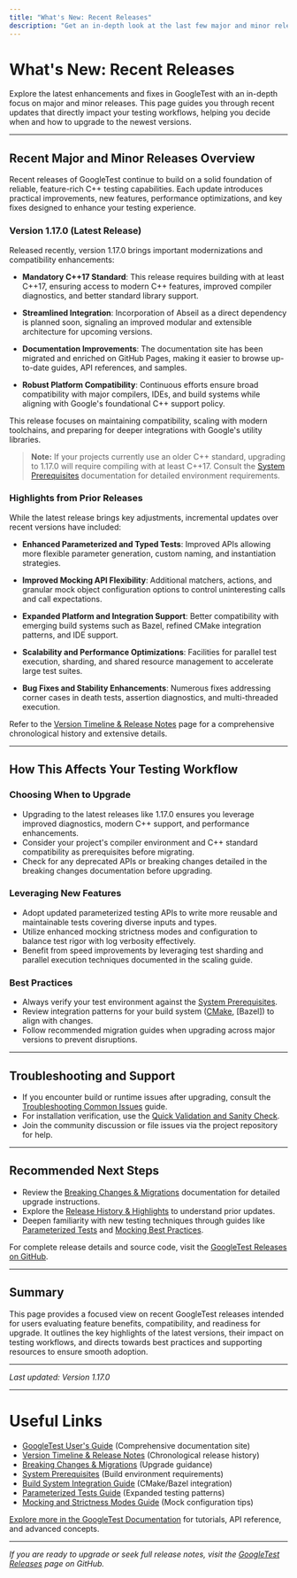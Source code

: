 ```yaml
---
title: "What's New: Recent Releases"
description: "Get an in-depth look at the last few major and minor releases, including details on new capabilities, resolved issues, and significant improvements. Tailored for users deciding whether to upgrade or looking to leverage the latest features."
---
```


# What's New: Recent Releases

Explore the latest enhancements and fixes in GoogleTest with an in-depth focus on major and minor releases. This page guides you through recent updates that directly impact your testing workflows, helping you decide when and how to upgrade to the newest versions.

---

## Recent Major and Minor Releases Overview

Recent releases of GoogleTest continue to build on a solid foundation of reliable, feature-rich C++ testing capabilities. Each update introduces practical improvements, new features, performance optimizations, and key fixes designed to enhance your testing experience.

### Version 1.17.0 (Latest Release)

Released recently, version 1.17.0 brings important modernizations and compatibility enhancements:

- **Mandatory C++17 Standard**: This release requires building with at least C++17, ensuring access to modern C++ features, improved compiler diagnostics, and better standard library support.

- **Streamlined Integration**: Incorporation of Abseil as a direct dependency is planned soon, signaling an improved modular and extensible architecture for upcoming versions.

- **Documentation Improvements**: The documentation site has been migrated and enriched on GitHub Pages, making it easier to browse up-to-date guides, API references, and samples.

- **Robust Platform Compatibility**: Continuous efforts ensure broad compatibility with major compilers, IDEs, and build systems while aligning with Google's foundational C++ support policy.

This release focuses on maintaining compatibility, scaling with modern toolchains, and preparing for deeper integrations with Google's utility libraries.

> **Note:** If your projects currently use an older C++ standard, upgrading to 1.17.0 will require compiling with at least C++17. Consult the [System Prerequisites](../getting-started/setup-overview/system-prerequisites) documentation for detailed environment requirements.

### Highlights from Prior Releases

While the latest release brings key adjustments, incremental updates over recent versions have included:

- **Enhanced Parameterized and Typed Tests**: Improved APIs allowing more flexible parameter generation, custom naming, and instantiation strategies.

- **Improved Mocking API Flexibility**: Additional matchers, actions, and granular mock object configuration options to control uninteresting calls and call expectations.

- **Expanded Platform and Integration Support**: Better compatibility with emerging build systems such as Bazel, refined CMake integration patterns, and IDE support.

- **Scalability and Performance Optimizations**: Facilities for parallel test execution, sharding, and shared resource management to accelerate large test suites.

- **Bug Fixes and Stability Enhancements**: Numerous fixes addressing corner cases in death tests, assertion diagnostics, and multi-threaded execution.

Refer to the [Version Timeline & Release Notes](./version-timeline) page for a comprehensive chronological history and extensive details.

---

## How This Affects Your Testing Workflow

### Choosing When to Upgrade

- Upgrading to the latest releases like 1.17.0 ensures you leverage improved diagnostics, modern C++ support, and performance enhancements.
- Consider your project's compiler environment and C++ standard compatibility as prerequisites before migrating.
- Check for any deprecated APIs or breaking changes detailed in the breaking changes documentation before upgrading.

### Leveraging New Features

- Adopt updated parameterized testing APIs to write more reusable and maintainable tests covering diverse inputs and types.
- Utilize enhanced mocking strictness modes and configuration to balance test rigor with log verbosity effectively.
- Benefit from speed improvements by leveraging test sharding and parallel execution techniques documented in the scaling guide.

### Best Practices

- Always verify your test environment against the [System Prerequisites](../getting-started/setup-overview/system-prerequisites).
- Review integration patterns for your build system ([CMake](../guides/integration_and_effectiveness/build_system_integration), [Bazel]) to align with changes.
- Follow recommended migration guides when upgrading across major versions to prevent disruptions.

---

## Troubleshooting and Support

- If you encounter build or runtime issues after upgrading, consult the [Troubleshooting Common Issues](../getting-started/troubleshooting-getting-started/common-setup-issues) guide.
- For installation verification, use the [Quick Validation and Sanity Check](../getting-started/first-test-run/quick-validation).
- Join the community discussion or file issues via the project repository for help.

---

## Recommended Next Steps

- Review the [Breaking Changes & Migrations](../changelog/breaking-changes-upgrades/breaking-changes) documentation for detailed upgrade instructions.
- Explore the [Release History & Highlights](./version-timeline) to understand prior updates.
- Deepen familiarity with new testing techniques through guides like [Parameterized Tests](../guides/common_patterns_scenarios/test_parameterization) and [Mocking Best Practices](../guides/common_patterns_scenarios/mocking_patterns_and_strategies).

For complete release details and source code, visit the [GoogleTest Releases on GitHub](https://github.com/google/googletest/releases/tag/v1.17.0).

---

## Summary

This page provides a focused view on recent GoogleTest releases intended for users evaluating feature benefits, compatibility, and readiness for upgrade. It outlines the key highlights of the latest versions, their impact on testing workflows, and directs towards best practices and supporting resources to ensure smooth adoption.

---

_Last updated: Version 1.17.0_

---

# Useful Links

- [GoogleTest User's Guide](https://google.github.io/googletest/) (Comprehensive documentation site)
- [Version Timeline & Release Notes](./version-timeline) (Chronological release history)
- [Breaking Changes & Migrations](../changelog/breaking-changes-upgrades/breaking-changes) (Upgrade guidance)
- [System Prerequisites](../getting-started/setup-overview/system-prerequisites) (Build environment requirements)
- [Build System Integration Guide](../guides/integration_and_effectiveness/build_system_integration) (CMake/Bazel integration)
- [Parameterized Tests Guide](../guides/common_patterns_scenarios/test_parameterization) (Expanded testing patterns)
- [Mocking and Strictness Modes Guide](../concepts/mocking-and-expressiveness/strictness-modes) (Mock configuration tips)

[Explore more in the GoogleTest Documentation](https://google.github.io/googletest/) for tutorials, API reference, and advanced concepts.

---

_If you are ready to upgrade or seek full release notes, visit the [GoogleTest Releases](https://github.com/google/googletest/releases) page on GitHub._
